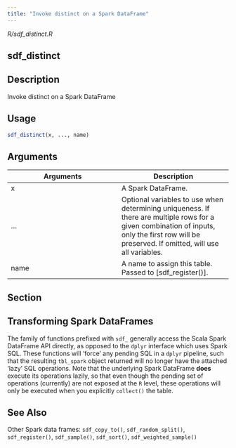 ```yaml
---
title: "Invoke distinct on a Spark DataFrame"
---
```


*R/sdf_distinct.R*

## sdf_distinct

## Description
Invoke distinct on a Spark DataFrame 


## Usage
```r
sdf_distinct(x, ..., name) 
```

## Arguments
|Arguments|Description|
|---|---|
| x | A Spark DataFrame. |
| ... | Optional variables to use when determining uniqueness. If there are multiple rows for a given combination of inputs, only the first row will be preserved. If omitted, will use all variables. |
| name | A name to assign this table. Passed to [sdf_register()]. |


## Section

## Transforming Spark DataFrames

The family of functions prefixed with `sdf_` generally access the Scala Spark DataFrame API directly, as opposed to the `dplyr` interface which uses Spark SQL. These functions will 'force' any pending SQL in a `dplyr` pipeline, such that the resulting `tbl_spark` object returned will no longer have the attached 'lazy' SQL operations. Note that the underlying Spark DataFrame **does** execute its operations lazily, so that even though the pending set of operations (currently) are not exposed at the `R` level, these operations will only be executed when you explicitly `collect()` the table. 




## See Also
Other Spark data frames:  `sdf_copy_to()`, `sdf_random_split()`, `sdf_register()`, `sdf_sample()`, `sdf_sort()`, `sdf_weighted_sample()`

